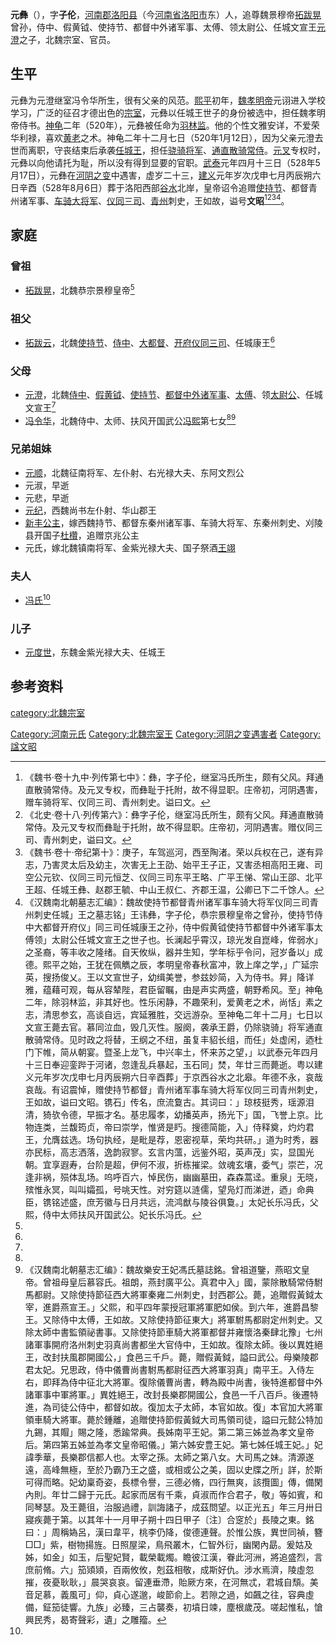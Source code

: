 '''元彝'''（{{bd||506年|528年|5月17日|catIdx=y}}），字'''子伦'''，[[河南郡|河南郡]][[洛阳县|洛阳县]]（今[[河南省|河南省]][[洛阳市|洛阳市]]东）人，追尊魏景穆帝[[拓跋晃|拓跋晃]]曾孙，侍中、假黄钺、使持节、都督中外诸军事、太傅、领太尉公、任城文宣王[[元澄|元澄]]之子，北魏宗室、官员。

==生平==
元彝为元澄继室冯令华所生，很有父亲的风范。[[熙平|熙平]]初年，[[魏孝明帝|魏孝明帝]]元诩进入学校学习，广泛的征召才德出色的[[宗室|宗室]]，元彝以任城王世子的身份被选中，担任魏孝明帝侍书。[[神龟_(北魏)|神龟]]二年（520年），元彝被任命为[[羽林监|羽林监]]。他的个性文雅安详，不爱荣华利禄，喜欢[[黄老|黄老]]之术。神龟二年十二月七日（520年1月12日），因为父亲元澄去世而离职，守丧结束后承袭[[任城王|任城王]]，担任[[骁骑将军|骁骑将军]]、[[通直散骑常侍|通直散骑常侍]]。[[元叉|元叉]]专权时，元彝以向他请托为耻，所以没有得到显要的官职。[[武泰|武泰]]元年四月十三日（528年5月17日），元彝在[[河阴之变|河阴之变]]中遇害，虚岁二十三，[[建義_(北魏)|建义]]元年岁次戊申七月丙辰朔六日辛酉（528年8月6日）葬于洛阳西部[[谷水|谷水]]北岸，皇帝诏令追赠[[使持节|使持节]]、都督青州诸军事、[[车骑大将军|车骑大将军]]、[[仪同三司|仪同三司]]、[[青州_(古代)|青州]]刺史，王如故，谥号'''文昭'''<ref>《魏书·卷十九中·列传第七中》：彝，字子伦，继室冯氏所生，颇有父风。拜通直散骑常侍。及元叉专权，而彝耻于托附，故不得显职。庄帝初，河阴遇害，赠车骑将军、仪同三司、青州刺史。谥曰文。</ref><ref>《北史·卷十八·列传第六》：彝字子伦，继室冯氏所生，颇有父风。拜通直散骑常侍。及元叉专权而彝耻于托附，故不得显职。庄帝初，河阴遇害。赠仪同三司、青州刺史，谥曰文。</ref><ref>《魏书·卷十·帝纪第十》：庚子，车驾巡河，西至陶渚。荣以兵权在己，遂有异志，乃害灵太后及幼主，次害无上王劭、始平王子正，又害丞相高阳王雍、司空公元钦、仪同三司元恒芝、仪同三司东平王略、广平王悌、常山王邵、北平王超、任城王彝、赵郡王毓、中山王叔仁、齐郡王温，公卿已下二千馀人。</ref><ref name=autogenerated1>《汉魏南北朝墓志汇编》：魏故使持节都督青州诸军事车骑大将军仪同三司青州刺史任城」王之墓志铭」王讳彝，字子伦，恭宗景穆皇帝之曾孙，使持节侍中大都督开府仪」同三司任城康王之孙，侍中假黄钺使持节都督中外诸军事太傅领」太尉公任城文宣王之世子也。长澜起乎霄汉，琼光发自崑峰，侔弱水」之圣裔，等丰收之隆绪。自天攸纵，器并生知，学年标乎令问，冠岁备以」成德。熙平之始，王犹在佩觹之辰，孝明皇帝春秋富冲，敦上庠之学，」广延宗英，搜扬俊乂。王以文宣世子，幼缉美誉，参兹妙简，入为侍书。昇」降详雅，蕴藉可观，每从容辇陛，君臣留瞩，由是声实两盛，朝野希风。至」神龟二年，除羽林监，非其好也。性乐闲静，不趣荣利，爱黄老之术，尚恬」素之志，清思参玄，高谈自远，宾延雅胜，交远游杂。至神龟二年十二月」七日以文宣王薨去官。慕同泣血，毁几灭性。服阕，袭承王爵，仍除骁骑」将军通直散骑常侍。见时政之将替，王纲之不纽，虽复丰貂长组，而任」处虚闲，迺杜门下帷，简从朝宴。暨圣上龙飞，中兴率土，怀来苏之望，」以武泰元年四月十三日奉迎銮跸于河诸，忽逢乱兵暴起，玉石同」焚，年廿三而薨逝。粤以建义元年岁次戊申七月丙辰朔六日辛酉葬」于京西谷水之北皋。年德不永，哀哉哀哉。有诏震悼，赠使持节都督」青州诸军事车骑大将军仪同三司青州刺史，王如故，谥曰文昭。镌石」传名，庶流敻古。其词曰：」琼枝挺秀，瑶源泪清，猗欤令德，早振才名。基忠履孝，幼播英声，扬光下」国，飞誉上京。比物连类，兰馥筠贞，帝曰崇学，惟贤是䀎。搜德简能，入」侍释奠，灼灼君王，允膺兹选。场句执经，是毗是荐，恩密视草，荣均共研。」道为时秀，器亦民标，高志洒落，逸韵寂寥。玄言内薀，远鉴外昭，英声茂」实，显国光朝。宜享遐寿，台阶是超，伊何不淑，折栋摧梁。敛魂玄壤，委气」崇芒，况逢非祸，殒体乱场。呜呼百六，悼民伤，幽幽墓田，森森蒿迳。重泉」无晓，殡惟永冥，叫叫孀孤，号咷天性。对穷筵以涟儒，望凫灯而涕迸，迺」命典臣，镌铭述盛，庶芳徽与日月共远，流鸿猷与陵谷俱敻。」太妃长乐冯氏，父熙，侍中太师扶风开国武公。妃长乐冯氏。</ref>。

==家庭==
===曾祖===
*[[拓跋晃|拓跋晃]]，北魏恭宗景穆皇帝<ref name=autogenerated1 />

===祖父===
*[[拓跋云|拓跋云]]，北魏[[使持节|使持节]]、[[侍中|侍中]]、[[大都督|大都督]]、[[开府仪同三司|开府仪同三司]]、任城康王<ref name=autogenerated1 />

===父母===
*[[元澄|元澄]]，北魏[[侍中|侍中]]、[[假黄钺|假黄钺]]、[[使持节|使持节]]、[[都督中外诸军事|都督中外诸军事]]、[[太傅|太傅]]、领[[太尉公|太尉公]]、任城文宣王<ref name=autogenerated1 />
*[[冯令华|冯令华]]，北魏侍中、太师、扶风开国武公[[冯熙|冯熙]]第七女<ref name=autogenerated1 /><ref>《汉魏南北朝墓志汇编》：魏故樂安王妃馮氏墓誌銘。曾祖道鑒，燕昭文皇帝。曾祖母皇后慕容氏。祖朗，燕封廣平公。真君中入」國，蒙除散騎常侍駙馬都尉。又除使持節征西大將軍秦雍二州刺史，封西郡公。薨，追贈假黃鉞太宰，進爵燕宣王。」父熙，和平四年蒙授冠軍將軍肥如侯。到六年，進爵昌黎王。又除侍中太傅，王如故。又除使持節征東大」將軍駙馬都尉定州刺史。又除太師中書監領祕書事。又除使持節車騎大將軍都督并雍懷洛秦肆北豫」七州諸軍事開府洛州刺史羽真尚書都坐大官侍中，王如故。復除太師。後以異姓絕王，改封扶風郡開國公，」食邑三千戶。薨，贈假黃鉞，謚曰武公。母樂陵郡君太妃。兄思政，侍中儀曹尚書駙馬都尉征西大將軍羽真」南平王。入侍左右，即拜為侍中征北大將軍。復除儀曹尚書，轉為殿中尚書，後特進都督中外諸軍事中軍將軍。」異姓絕王，改封長樂郡開國公，食邑一千八百戶。後遷特進，為司徒公侍中，都督如故。復加太子太師，本官如故。復」本官加大將軍領車騎大將軍。薨於鍾離，追贈使持節假黃鉞大司馬領司徒，謚曰元懿公特加九錫，其賵」賜之隆，悉踰常典。長姊南平王妃。第二第三姊並為孝文皇帝后。第四第五姊並為孝文皇帝昭儀。」第六姊安豊王妃。第七姊任城王妃。」妃諱季華，長樂郡信都人也。太宰之孫。太師之第八女。大司馬之妹。清源遂遠，高峰無極，至於乃霸乃王之盛，或相或公之美，固以史牒之所」詳，於斯可得而略。妃幼稟奇姿，長標令譽，三德必脩，四行無爽，該攬圖」傳，備閑內則。年廿二歸于元氏。起家而居有千乘，貞淑而作合君子，敬」等如賓，和同琴瑟。及王薨徂，治服過禮，訓誨諸子，成茲問望。以正光五」年三月卅日寢疾薨于第。以其年十一月甲子朔十四日甲子〔注〕合窆於」長陵之東。銘曰：」周稱媯呂，漢曰韋平，桃李仍降，俊德連聲。於惟公族，異世同禎，簪□□」紫，樹物揚旌。日照屋梁，鳥飛叢木，仁智外衍，幽閑內勗。爰姑及姊，如金」如玉，后聖妃賢，載榮載燭。瞻彼江漢，眷此河洲，將追盛烈，言庶前脩。六」笳熲熲，百兩攸攸，剋茲相敬，成斯好仇。涉水焉濟，陵虛忽摧，夜憂耿耿，」晨哭哀哀。留連垂滯，貽厥方來，在河無忒，君城自頹。美音足慕，義風可」仰，貞心遂邈，峻節俞上。若隙之過，如飆之往，容典虛備，鉦笳徒響。九族」必臻，三占襲奏，初墳日竦，塵根歲茂。嗟起惟私，愴興民秀，曷寄聲彩，遺」之雕籀。</ref>

===兄弟姐妹===
*[[元顺_(东阿县公)|元顺]]，北魏征南将军、左仆射、右光禄大夫、东阿文烈公
*元淑，早逝
*元悲，早逝
*[[元纪|元纪]]，西魏尚书左仆射、华山郡王
*[[新丰公主_(北魏)|新丰公主]]，嫁西魏持节、都督东秦州诸军事、车骑大将军、东秦州刺史、刈陵县开国子[[杜欑|杜欑]]，追赠京兆公主
*元氏，嫁北魏镇南将军、金紫光禄大夫、国子祭酒[[王翊_(南北朝)|王翊]]

===夫人===
*[[馮娘_(北齊神武帝)|冯氏]]<ref name=autogenerated1 />

===儿子===
*[[元度世|元度世]]，东魏金紫光禄大夫、任城王

== 参考资料 ==
{{reflist}}

[[category:北魏宗室|category:北魏宗室]]
[[Category:河南元氏|Category:河南元氏]]
[[Category:北魏宗室王|Category:北魏宗室王]]
[[Category:河阴之变遇害者|Category:河阴之变遇害者]]
[[Category:諡文昭|Category:諡文昭]]
